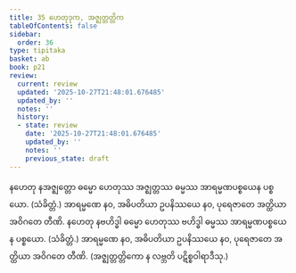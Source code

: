 ```yaml
---
title: 35 ဟေတုဒုက, အဇ္ဈတ္တတ္တိက
tableOfContents: false
sidebar:
  order: 36
type: tipitaka
basket: ab
book: p21
review:
  current: review
  updated: '2025-10-27T21:48:01.676485'
  updated_by: ''
  notes: ''
  history:
  - state: review
    date: '2025-10-27T21:48:01.676485'
    updated_by: ''
    notes: ''
    previous_state: draft
---
```



<ReviewStatus review={frontmatter.review} showDetails={true} />

<HypothesisAnnotation frontmatter={frontmatter} />

<DynamicBreadcrumb />

<Division number="82" book="p21" e="ch" v="40" p="365">

<Paragraph number="199" book="p21">
နဟေတု နအဇ္ဈတ္တော ဓမ္မော ဟေတုဿ အဇ္ဈတ္တဿ ဓမ္မဿ အာရမ္မဏပစ္စယေန ပစ္စယော. (သံခိတ္တံ.) အာရမ္မဏေ နဝ, အဓိပတိယာ ဥပနိဿယေ နဝ, ပုရေဇာတေ အတ္ထိယာ အဝိဂတေ တီဏိ.
</Paragraph>

<Paragraph number="200" book="p21">
နဟေတု နဗဟိဒ္ဓါ ဓမ္မော ဟေတုဿ ဗဟိဒ္ဓါ ဓမ္မဿ အာရမ္မဏပစ္စယေန ပစ္စယော. (သံခိတ္တံ.) အာရမ္မဏေ နဝ, အဓိပတိယာ ဥပနိဿယေ နဝ, ပုရေဇာတေ အတ္ထိယာ အဝိဂတေ တီဏိ.
</Paragraph>

<Paragraph number="201" book="p21">
(အဇ္ဈတ္တတ္တိကော န လဗ္ဘတိ ပဋိစ္စဝါရာဒီသု.)
</Paragraph>
</Division>